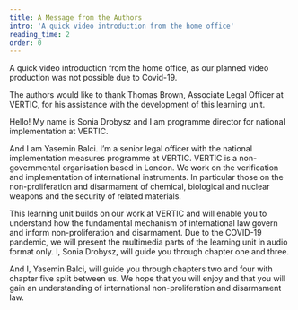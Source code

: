 ```yaml
---
title: A Message from the Authors
intro: 'A quick video introduction from the home office'
reading_time: 2
order: 0
---
```


<Figure
  size="large"
  src="unsc_cover_picture.jpg"
  caption="UNSC conference."
  credit="?"
  license="cc-by-2"
  alt="A large roundtable surrounded by rows of chairs and people. In the center, five people sit at a table, engaged in discussion."
></Figure>

A quick video introduction from the home office, as our planned video production was not possible due to Covid-19.

The authors would like to thank Thomas Brown, Associate Legal Officer at VERTIC, for his assistance with the development of this learning unit.

<LectureVideo smil="lu17/lu17_vl0_author.smil" subtitles="https://nonproliferation-elearning.eu/learningunits/disarmament-law/vid/lu17_vl0_author.vtt" provider="video-stream">

Hello! My name is Sonia Drobysz and I am programme director for national implementation at VERTIC.

And I am Yasemin Balci. I’m a senior legal officer with the national implementation measures programme at VERTIC. VERTIC is a non-governmental organisation based in London. We work on the verification and implementation of international instruments. In particular those on the non-proliferation and disarmament of chemical, biological and nuclear weapons and the security of related materials.

This learning unit builds on our work at VERTIC and will enable you to understand how the fundamental mechanism of international law govern and inform non-proliferation and disarmament. Due to the COVID-19 pandemic, we will present the multimedia parts of the learning unit in audio format only. I, Sonia Drobysz, will guide you through chapter one and three.

And I, Yasemin Balci, will guide you through chapters two and four with chapter five split between us. We hope that you will enjoy and that you will gain an understanding of international non-proliferation and disarmament law.

</LectureVideo>
